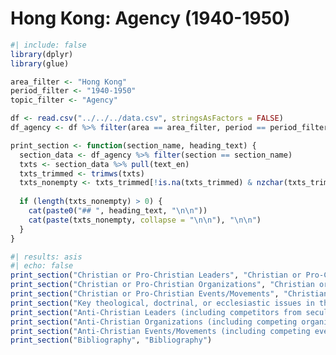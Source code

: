 # Hong Kong: Agency (1940-1950)

```{r}
#| include: false
library(dplyr)
library(glue)

area_filter <- "Hong Kong"
period_filter <- "1940-1950"
topic_filter <- "Agency"

df <- read.csv("../../../data.csv", stringsAsFactors = FALSE)
df_agency <- df %>% filter(area == area_filter, period == period_filter, topic == topic_filter)

print_section <- function(section_name, heading_text) {
  section_data <- df_agency %>% filter(section == section_name)
  txts <- section_data %>% pull(text_en)
  txts_trimmed <- trimws(txts)
  txts_nonempty <- txts_trimmed[!is.na(txts_trimmed) & nzchar(txts_trimmed)]
  
  if (length(txts_nonempty) > 0) {
    cat(paste0("## ", heading_text, "\n\n"))
    cat(paste(txts_nonempty, collapse = "\n\n"), "\n\n")
  }
}
```

```{r}
#| results: asis
#| echo: false
print_section("Christian or Pro-Christian Leaders", "Christian or Pro-Christian Leaders")
print_section("Christian or Pro-Christian Organizations", "Christian or Pro-Christian Organizations")
print_section("Christian or Pro-Christian Events/Movements", "Christian or Pro-Christian Events/Movements")
print_section("Key theological, doctrinal, or ecclesiastic issues in this decade, if any", "Key Theological Issues")
print_section("Anti-Christian Leaders (including competitors from secularisms and other religions who argued or campaigned against Christianity)", "Anti-Christian Leaders")
print_section("Anti-Christian Organizations (including competing organizations of secularisms and other religions that campaigned against Christianity)", "Anti-Christian Organizations")
print_section("Anti-Christian Events/Movements (including competing events/movements against Christianity)", "Anti-Christian Events/Movements")
print_section("Bibliography", "Bibliography")
```